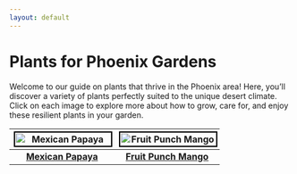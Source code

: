 ```yaml
---
layout: default
---
```


# Plants for Phoenix Gardens

Welcome to our guide on plants that thrive in the Phoenix area! Here, you'll discover a variety of plants perfectly suited to the unique desert climate. Click on each image to explore more about how to grow, care for, and enjoy these resilient plants in your garden.

| [![Mexican Papaya](images/Image.jpg)](https://yourblog.com/mexican-papaya) | [![Fruit Punch Mango](images/Screen Shot 2024-08-09 at 10.10.37 AM.png)](https://yourblog.com/fruit-punch-mango) |
|:--:|:--:|
| **[Mexican Papaya](https://yourblog.com/mexican-papaya)** | **[Fruit Punch Mango](https://yourblog.com/fruit-punch-mango)** |


<style>
    .grid-container {
        display: grid;
        grid-template-columns: repeat(3, 1fr);
        gap: 20px;
        justify-items: center;
    }

    .item {
        border: 2px solid black; /* Black border around each square */
        padding: 10px;
        background-color: white;
        transition: transform 0.2s;
        text-align: center;
        display: flex;
        flex-direction: column;
        align-items: center; /* Center align items */
        justify-content: flex-start; /* Align items at the top */
    }

    .item:hover {
        transform: scale(1.05);
    }

    img {
        width: 100%;
        height: auto;
        max-width: 200px; /* Adjust this size as needed */
        object-fit: cover;
        border: 2px solid black; /* Thin black border around images */
    }

    h3 {
        font-size: 18px;
        color: #333;
        margin-top: 10px; /* Add some space above the title */
    }

    /* Responsive layout for smaller screens */
    @media (max-width: 768px) {
        .grid-container {
            grid-template-columns: repeat(2, 1fr);
        }
    }

    @media (max-width: 480px) {
        .grid-container {
            grid-template-columns: 1fr;
        }
    }
</style>
